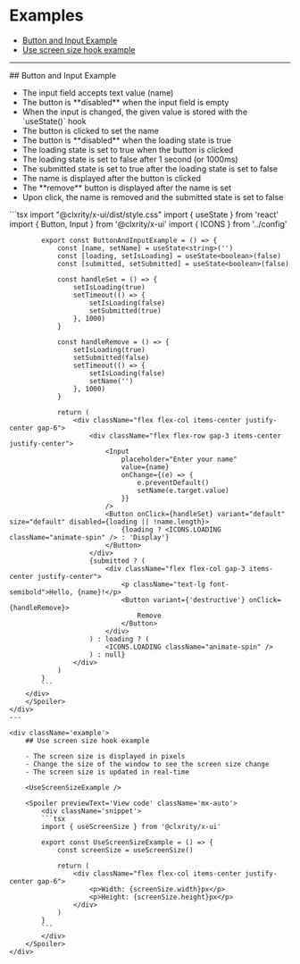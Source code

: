 
<Meta title="Examples" />

# Examples

- [Button and Input Example](#button-and-input-example)
- [Use screen size hook example](#use-screen-size-hook-example)

---

<div className='container'>
    <div className='example'>
        ## Button and Input Example
        <ul>
            <li>
                The input field accepts text value (name)
                <li className='sub-li'>
                    The button is **disabled** when the input field is empty
                </li>
                <li className='sub-li'>
                    When the input is changed, the given value is stored with the `useState()` hook
                </li>
            </li>
            <li>
                The button is clicked to set the name
                <li className='sub-li'>
                    The button is **disabled** when the loading state is true
                </li>
                <li className='sub-li'>
                    The loading state is set to true when the button is clicked
                </li>
                <li className='sub-li'>
                    The loading state is set to false after 1 second (or 1000ms)
                </li>
                <li className='sub-li'>
                    The submitted state is set to true after the loading state is set to false
                </li>
            </li>
            <li>
                The name is displayed after the button is clicked
            </li>
            <li>
                The **remove** button is displayed after the name is set
                <li className="sub-li">
                    Upon click, the name is removed and the submitted state is set to false
                </li>
            </li>
        </ul>
        <div className='component'>
            <ButtonAndInputExample />
        </div>
        <Spoiler previewText='View code' className='mx-auto'>
            <div className='snippet'>
            ```tsx
            import "@clxrity/x-ui/dist/style.css"
            import { useState } from 'react'
            import { Button, Input } from '@clxrity/x-ui'
            import { ICONS } from '../config'

            export const ButtonAndInputExample = () => {
                const [name, setName] = useState<string>('')
                const [loading, setIsLoading] = useState<boolean>(false)
                const [submitted, setSubmitted] = useState<boolean>(false)

                const handleSet = () => {
                    setIsLoading(true)
                    setTimeout(() => {
                        setIsLoading(false)
                        setSubmitted(true)
                    }, 1000)
                }

                const handleRemove = () => {
                    setIsLoading(true)
                    setSubmitted(false)
                    setTimeout(() => {
                        setIsLoading(false)
                        setName('')
                    }, 1000)
                }

                return (
                    <div className="flex flex-col items-center justify-center gap-6">
                        <div className="flex flex-row gap-3 items-center justify-center">
                            <Input
                                placeholder="Enter your name"
                                value={name}
                                onChange={(e) => {
                                    e.preventDefault()
                                    setName(e.target.value)
                                }}
                            />
                            <Button onClick={handleSet} variant="default" size="default" disabled={loading || !name.length}>
                                {loading ? <ICONS.LOADING className="animate-spin" /> : 'Display'}
                            </Button>
                        </div>
                        {submitted ? (
                            <div className="flex flex-col gap-3 items-center justify-center">
                                <p className="text-lg font-semibold">Hello, {name}!</p>
                                <Button variant={'destructive'} onClick={handleRemove}>
                                    Remove
                                </Button>
                            </div>
                        ) : loading ? (
                            <ICONS.LOADING className="animate-spin" />
                        ) : null}
                    </div>
                )
            }
            ```
        </div>
        </Spoiler>
    </div>
    ---

    <div className='example'>
        ## Use screen size hook example

        - The screen size is displayed in pixels
        - Change the size of the window to see the screen size change
        - The screen size is updated in real-time

        <UseScreenSizeExample />

        <Spoiler previewText='View code' className='mx-auto'>
            <div className='snippet'>
            ```tsx
            import { useScreenSize } from '@clxrity/x-ui'

            export const UseScreenSizeExample = () => {
                const screenSize = useScreenSize()

                return (
                    <div className="flex flex-col items-center justify-center gap-6">
                        <p>Width: {screenSize.width}px</p>
                        <p>Height: {screenSize.height}px</p>
                    </div>
                )
            }
            ```
            </div>
        </Spoiler>
    </div>

</div>
<style>
    {`
        .example {
            display: flex;
            flex-direction: column;
            align-items: center;
            justify-content: center;
            gap: 2rem;
            margin-top: 50px;
            max-width: 100%;
            margin-left: auto;
            margin-right: auto;
        }

        .example .component {
            margin-top: 1rem;
            margin-bottom: 1rem;
        }

        .example .heading {
            font-size: 4rem;
            font-weight: 700;
            margin-bottom: 1rem;
        }

        .snippet {
            background-color: #f3f4f6;
            padding: 1rem;
            border-radius: 0.5rem;
            max-width: 85%;
            overflow-x: auto;
            margin-left: auto;
            margin-right: auto;
            width: fit-content;
        }

        .sub-li {
            margin-left: 1rem;
            list-style-type: circle;
        }
    `}

</style>
